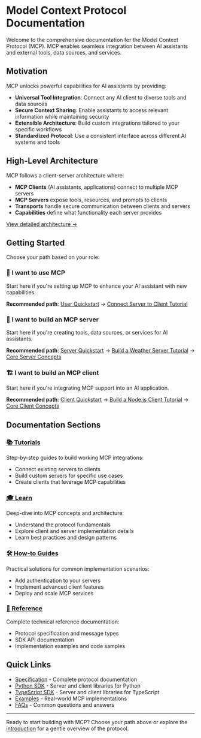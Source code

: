 # Model Context Protocol Documentation

Welcome to the comprehensive documentation for the Model Context Protocol (MCP). MCP enables seamless integration between AI assistants and external tools, data sources, and services.

## Motivation

MCP unlocks powerful capabilities for AI assistants by providing:

- **Universal Tool Integration**: Connect any AI client to diverse tools and data sources
- **Secure Context Sharing**: Enable assistants to access relevant information while maintaining security
- **Extensible Architecture**: Build custom integrations tailored to your specific workflows
- **Standardized Protocol**: Use a consistent interface across different AI systems and tools

## High-Level Architecture

MCP follows a client-server architecture where:

- **MCP Clients** (AI assistants, applications) connect to multiple MCP servers
- **MCP Servers** expose tools, resources, and prompts to clients
- **Transports** handle secure communication between clients and servers
- **Capabilities** define what functionality each server provides

[View detailed architecture →](/docs/learn/architecture)

## Getting Started

Choose your path based on your role:

### 🚀 **I want to use MCP**
Start here if you're setting up MCP to enhance your AI assistant with new capabilities.

**Recommended path**: [User Quickstart](/docs/quickstart/user) → [Connect Server to Client Tutorial](/docs/tutorials/connect-server-client)

### 🔧 **I want to build an MCP server**
Start here if you're creating tools, data sources, or services for AI assistants.

**Recommended path**: [Server Quickstart](/docs/quickstart/server) → [Build a Weather Server Tutorial](/docs/tutorials/weather-server) → [Core Server Concepts](/docs/learn/server-concepts)

### 🏗️ **I want to build an MCP client**
Start here if you're integrating MCP support into an AI application.

**Recommended path**: [Client Quickstart](/docs/quickstart/client) → [Build a Node.js Client Tutorial](/docs/tutorials/building-a-client-node) → [Core Client Concepts](/docs/learn/client-concepts)

## Documentation Sections

### [📚 Tutorials](/docs/tutorials)
Step-by-step guides to build working MCP integrations:
- Connect existing servers to clients
- Build custom servers for specific use cases
- Create clients that leverage MCP capabilities

### [🎓 Learn](/docs/learn)
Deep-dive into MCP concepts and architecture:
- Understand the protocol fundamentals
- Explore client and server implementation details
- Learn best practices and design patterns

### [🛠️ How-to Guides](/docs/how-to-guides)
Practical solutions for common implementation scenarios:
- Add authentication to your servers
- Implement advanced client features
- Deploy and scale MCP services

### [📖 Reference](/docs/reference)
Complete technical reference documentation:
- Protocol specification and message types
- SDK API documentation
- Implementation examples and code samples

## Quick Links

- [Specification](/docs/specification) - Complete protocol documentation
- [Python SDK](/docs/links/sdks/python) - Server and client libraries for Python
- [TypeScript SDK](/docs/links/sdks/typescript) - Server and client libraries for TypeScript
- [Examples](/docs/examples) - Real-world MCP implementations
- [FAQs](/docs/faqs) - Common questions and answers

---

Ready to start building with MCP? Choose your path above or explore the [introduction](/docs/introduction) for a gentle overview of the protocol.